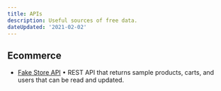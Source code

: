 ```yaml
---
title: APIs
description: Useful sources of free data.
dateUpdated: '2021-02-02'
---
```


## Ecommerce

- [Fake Store API](https://fakestoreapi.com/) • REST API that returns sample products, carts, and users that can be read and updated.